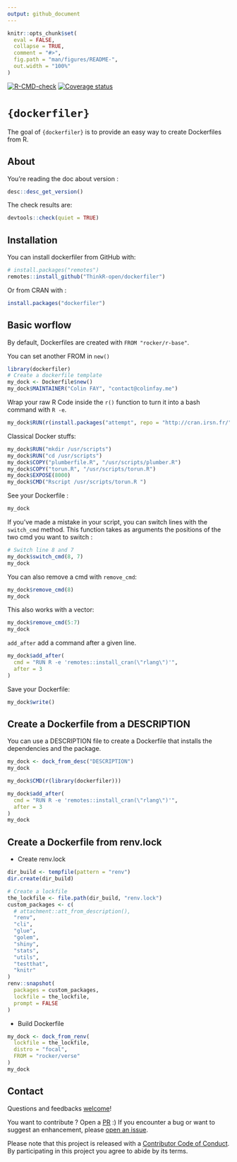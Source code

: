 ```yaml
---
output: github_document
---
```


<!-- README.md is generated from README.Rmd. Please edit that file -->

```r
knitr::opts_chunk$set(
  eval = FALSE,
  collapse = TRUE,
  comment = "#>",
  fig.path = "man/figures/README-",
  out.width = "100%"
)
```

<!-- badges: start -->
[![R-CMD-check](https://github.com/ThinkR-open/dockerfiler/workflows/R-CMD-check/badge.svg)](https://github.com/ThinkR-open/dockerfiler/actions)
[![Coverage status](https://codecov.io/gh/ThinkR-open/dockerfiler/branch/master/graph/badge.svg)](https://codecov.io/github/ThinkR-open/dockerfiler?branch=master)
<!-- badges: end -->


# `{dockerfiler}`

The goal of `{dockerfiler}` is to provide an easy way to create Dockerfiles from R.

## About

You're reading the doc about version :

```r
desc::desc_get_version()
```

The check results are:

```r
devtools::check(quiet = TRUE)
```

## Installation

You can install dockerfiler from GitHub with:

```r
# install.packages("remotes")
remotes::install_github("ThinkR-open/dockerfiler")
```

Or from CRAN with :

```r
install.packages("dockerfiler")
```

## Basic worflow

By default, Dockerfiles are created with `FROM "rocker/r-base"`.

You can set another FROM in `new()`

```r
library(dockerfiler)
# Create a dockerfile template
my_dock <- Dockerfile$new()
my_dock$MAINTAINER("Colin FAY", "contact@colinfay.me")
```

Wrap your raw R Code inside the `r()` function to turn it into a bash command with `R -e`.

```r
my_dock$RUN(r(install.packages("attempt", repo = "http://cran.irsn.fr/")))
```

Classical Docker stuffs:

```r
my_dock$RUN("mkdir /usr/scripts")
my_dock$RUN("cd /usr/scripts")
my_dock$COPY("plumberfile.R", "/usr/scripts/plumber.R")
my_dock$COPY("torun.R", "/usr/scripts/torun.R")
my_dock$EXPOSE(8000)
my_dock$CMD("Rscript /usr/scripts/torun.R ")
```

See your Dockerfile :

```r
my_dock
```

If you've made a mistake in your script, you can switch lines with the `switch_cmd` method. This function takes as arguments the positions of the two cmd you want to switch :

```r
# Switch line 8 and 7
my_dock$switch_cmd(8, 7)
my_dock
```

You can also remove a cmd with `remove_cmd`:

```r
my_dock$remove_cmd(8)
my_dock
```

This also works with a vector:

```r
my_dock$remove_cmd(5:7)
my_dock
```

`add_after` add a command after a given line.

```r
my_dock$add_after(
  cmd = "RUN R -e 'remotes::install_cran(\"rlang\")'",
  after = 3
)
```


Save your Dockerfile:

```r
my_dock$write()
```

## Create a Dockerfile from a DESCRIPTION

You can use a DESCRIPTION file to create a Dockerfile that installs the dependencies and the package.

```r
my_dock <- dock_from_desc("DESCRIPTION")
my_dock

my_dock$CMD(r(library(dockerfiler)))

my_dock$add_after(
  cmd = "RUN R -e 'remotes::install_cran(\"rlang\")'",
  after = 3
)
my_dock
```

## Create a Dockerfile from renv.lock

- Create renv.lock
```r
dir_build <- tempfile(pattern = "renv")
dir.create(dir_build)

# Create a lockfile
the_lockfile <- file.path(dir_build, "renv.lock")
custom_packages <- c(
  # attachment::att_from_description(),
  "renv",
  "cli",
  "glue",
  "golem",
  "shiny",
  "stats",
  "utils",
  "testthat",
  "knitr"
)
renv::snapshot(
  packages = custom_packages,
  lockfile = the_lockfile,
  prompt = FALSE
)
```

- Build Dockerfile
```r
my_dock <- dock_from_renv(
  lockfile = the_lockfile,
  distro = "focal",
  FROM = "rocker/verse"
)
my_dock
```

## Contact

Questions and feedbacks [welcome](mailto:contact@colinfay.me)!

You want to contribute ? Open a [PR](https://github.com/ThinkR-open/dockerfiler/pulls) :) If you encounter a bug or want to suggest an enhancement, please [open an issue](https://github.com/ThinkR-open/dockerfiler/issues).

Please note that this project is released with a [Contributor Code of Conduct](CODE_OF_CONDUCT.md).
By participating in this project you agree to abide by its terms.
